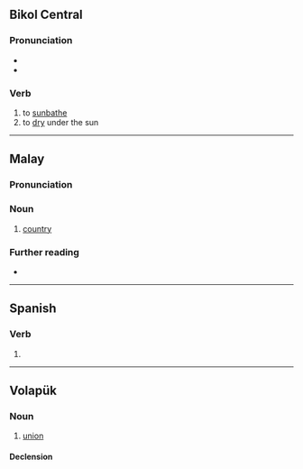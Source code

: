{{also|baläd}}
==Bikol Central==

===Pronunciation===
* {{hyph|bcl|ba|lad}}
* {{bcl-IPA|balád}}

===Verb===
{{head|bcl|verb|head=balád}}

# to [[sunbathe]]
# to [[dry]] under the sun

----

==Malay==

===Pronunciation===
{{rfp|ms}}

===Noun===
{{ms-noun|j=بلد}}

# [[country]]

===Further reading===
* {{R:PRPM}}

----

==Spanish==

===Verb===
{{head|es|verb form}}

# {{es-verb form of|ending=ar|mood=imperative|sense=affirmative|pers=2|formal=no|number=plural|balar|region=Spain}}

----

==Volapük==

===Noun===
{{vo-noun}}

# [[union]]

====Declension====
{{vo-decl-noun}}